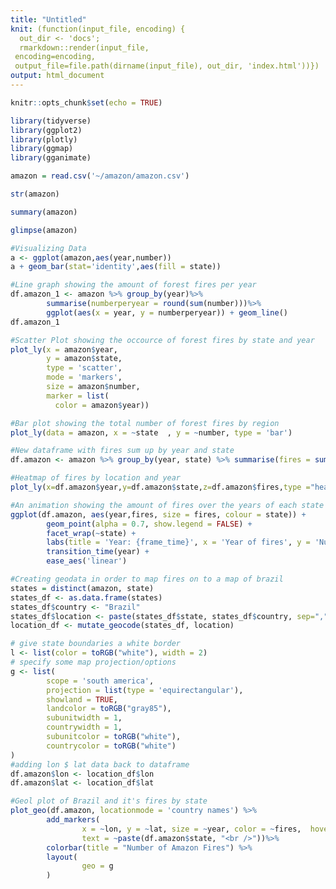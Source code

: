 ```yaml
---
title: "Untitled"
knit: (function(input_file, encoding) {
  out_dir <- 'docs';
  rmarkdown::render(input_file,
 encoding=encoding,
 output_file=file.path(dirname(input_file), out_dir, 'index.html'))})
output: html_document
---
```


```r
knitr::opts_chunk$set(echo = TRUE)
```

```r
library(tidyverse)
library(ggplot2)
library(plotly)
library(ggmap)
library(gganimate)
```
```r
amazon = read.csv('~/amazon/amazon.csv')
```
```r
str(amazon)

```

```r
summary(amazon)

```
```r
glimpse(amazon)

```

```r
#Visualizing Data
a <- ggplot(amazon,aes(year,number))
a + geom_bar(stat='identity',aes(fill = state))
```
```r
#Line graph showing the amount of forest fires per year
df.amazon_1 <- amazon %>% group_by(year)%>% 
        summarise(numberperyear = round(sum(number)))%>% 
        ggplot(aes(x = year, y = numberperyear)) + geom_line()
df.amazon_1
```
```r
#Scatter Plot showing the occource of forest fires by state and year
plot_ly(x = amazon$year, 
        y = amazon$state,
        type = 'scatter',
        mode = 'markers',
        size = amazon$number,
        marker = list(
          color = amazon$year))
```
```r
#Bar plot showing the total number of forest fires by region
plot_ly(data = amazon, x = ~state  , y = ~number, type = 'bar')

```
```r
#New dataframe with fires sum up by year and state
df.amazon <- amazon %>% group_by(year, state) %>% summarise(fires = sum(number))
```
```r
#Heatmap of fires by location and year
plot_ly(x=df.amazon$year,y=df.amazon$state,z=df.amazon$fires,type ="heatmap")
```
```r
#An animation showing the amount of fires over the years of each state in brazil
ggplot(df.amazon, aes(year,fires, size = fires, colour = state)) +
        geom_point(alpha = 0.7, show.legend = FALSE) +
        facet_wrap(~state) +
        labs(title = 'Year: {frame_time}', x = 'Year of fires', y = 'Number of fires') +
        transition_time(year) +
        ease_aes('linear')
```
```r
#Creating geodata in order to map fires on to a map of brazil
states = distinct(amazon, state)
states_df <- as.data.frame(states)
states_df$country <- "Brazil" 
states_df$location <- paste(states_df$state, states_df$country, sep=",")
location_df <- mutate_geocode(states_df, location)
```
```r
# give state boundaries a white border
l <- list(color = toRGB("white"), width = 2)
# specify some map projection/options
g <- list(
        scope = 'south america',
        projection = list(type = 'equirectangular'),
        showland = TRUE,
        landcolor = toRGB("gray85"),
        subunitwidth = 1,
        countrywidth = 1,
        subunitcolor = toRGB("white"),
        countrycolor = toRGB("white")
)
#adding lon $ lat data back to dataframe
df.amazon$lon <- location_df$lon
df.amazon$lat <- location_df$lat

#Geol plot of Brazil and it's fires by state
plot_geo(df.amazon, locationmode = 'country names') %>%
        add_markers(
                x = ~lon, y = ~lat, size = ~year, color = ~fires,  hoverinfo = "text",
                text = ~paste(df.amazon$state, "<br />"))%>%
        colorbar(title = "Number of Amazon Fires") %>%
        layout(
                geo = g
        )
```


